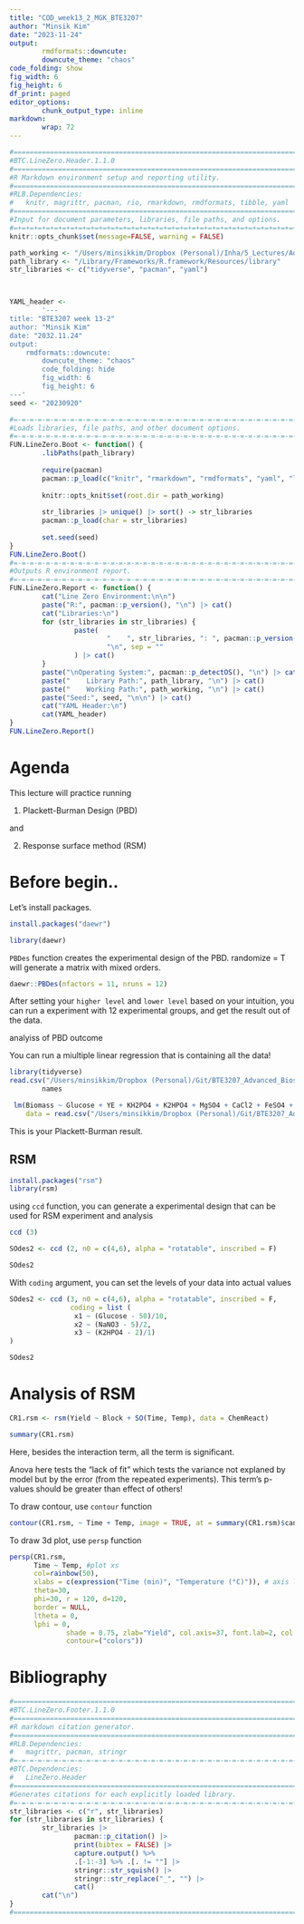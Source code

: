 ```yaml
---
title: "COD_week13_2_MGK_BTE3207"
author: "Minsik Kim"
date: "2023-11-24"
output:
        rmdformats::downcute:
        downcute_theme: "chaos"
code_folding: show
fig_width: 6
fig_height: 6
df_print: paged
editor_options: 
        chunk_output_type: inline
markdown: 
        wrap: 72
---
```

        
        
        
```r
#===============================================================================
#BTC.LineZero.Header.1.1.0
#===============================================================================
#R Markdown environment setup and reporting utility.
#===============================================================================
#RLB.Dependencies:
#   knitr, magrittr, pacman, rio, rmarkdown, rmdformats, tibble, yaml
#===============================================================================
#Input for document parameters, libraries, file paths, and options.
#=+=+=+=+=+=+=+=+=+=+=+=+=+=+=+=+=+=+=+=+=+=+=+=+=+=+=+=+=+=+=+=+=+=+=+=+=+=+=+=
knitr::opts_chunk$set(message=FALSE, warning = FALSE)

path_working <- "/Users/minsikkim/Dropbox (Personal)/Inha/5_Lectures/Advanced biostatistics/scripts/BTE3207_Advanced_Biostatistics/"
path_library <- "/Library/Frameworks/R.framework/Resources/library"
str_libraries <- c("tidyverse", "pacman", "yaml")



YAML_header <-
        '---
title: "BTE3207 week 13-2"
author: "Minsik Kim"
date: "2032.11.24"
output:
    rmdformats::downcute:
        downcute_theme: "chaos"
        code_folding: hide
        fig_width: 6
        fig_height: 6
---'
seed <- "20230920"

#=-=-=-=-=-=-=-=-=-=-=-=-=-=-=-=-=-=-=-=-=-=-=-=-=-=-=-=-=-=-=-=-=-=-=-=-=-=-=-=
#Loads libraries, file paths, and other document options.
#=-=-=-=-=-=-=-=-=-=-=-=-=-=-=-=-=-=-=-=-=-=-=-=-=-=-=-=-=-=-=-=-=-=-=-=-=-=-=-=
FUN.LineZero.Boot <- function() {
        .libPaths(path_library)
        
        require(pacman)
        pacman::p_load(c("knitr", "rmarkdown", "rmdformats", "yaml", "lmerTest", "vegan", "phyloseq", "ggplot"))
        
        knitr::opts_knit$set(root.dir = path_working)
        
        str_libraries |> unique() |> sort() -> str_libraries
        pacman::p_load(char = str_libraries)
        
        set.seed(seed)
}
FUN.LineZero.Boot()
#=-=-=-=-=-=-=-=-=-=-=-=-=-=-=-=-=-=-=-=-=-=-=-=-=-=-=-=-=-=-=-=-=-=-=-=-=-=-=-=
#Outputs R environment report.
#=-=-=-=-=-=-=-=-=-=-=-=-=-=-=-=-=-=-=-=-=-=-=-=-=-=-=-=-=-=-=-=-=-=-=-=-=-=-=-=
FUN.LineZero.Report <- function() {
        cat("Line Zero Environment:\n\n")
        paste("R:", pacman::p_version(), "\n") |> cat()
        cat("Libraries:\n")
        for (str_libraries in str_libraries) {
                paste(
                        "    ", str_libraries, ": ", pacman::p_version(package = str_libraries),
                        "\n", sep = ""
                ) |> cat()
        }
        paste("\nOperating System:", pacman::p_detectOS(), "\n") |> cat()
        paste("    Library Path:", path_library, "\n") |> cat()
        paste("    Working Path:", path_working, "\n") |> cat()
        paste("Seed:", seed, "\n\n") |> cat()
        cat("YAML Header:\n")
        cat(YAML_header)
}
FUN.LineZero.Report()


```


# Agenda

This lecture will practice running 

1. Plackett-Burman Design (PBD)

and

2. Response surface method (RSM)


# Before begin..

Let's install packages.

```r
install.packages("daewr")

library(daewr)

```

`PBDes` function creates the experimental design of the PBD.
randomize = T will generate a matrix with mixed orders.


```r

daewr::PBDes(nfactors = 11, nruns = 12)

```


After setting your `higher level` and `lower level` based on your intuition, you can run a experiment with 12 experimental groups, and get the result out of the data.

analyiss of PBD outcome

You can run a miultiple linear regression that is containing all the data!


```r
library(tidyverse)
read.csv("/Users/minsikkim/Dropbox (Personal)/Git/BTE3207_Advanced_Biostatistics(Macmini)_git/BTE3207_Advanced_Biostatistics/PBD_example_data.csv") %>%
        names 
```

```r
 lm(Biomass ~ Glucose + YE + KH2PO4 + K2HPO4 + MgSO4 + CaCl2 + FeSO4 + Fructose + NH4Cl + TM + Vitamin,
    data = read.csv("/Users/minsikkim/Dropbox (Personal)/Git/BTE3207_Advanced_Biostatistics(Macmini)_git/BTE3207_Advanced_Biostatistics/PBD_example_data.csv")) %>% summary
```

This is your Plackett-Burman result.


## RSM


```r
install.packages("rsm")
library(rsm)

```


using `ccd` function, you can generate a experimental design that can be used for RSM experiment and analysis

```R

ccd (3)

SOdes2 <- ccd (2, n0 = c(4,6), alpha = "rotatable", inscribed = F)

SOdes2

```


With `coding` argument, you can set the levels of your data into actual values
```r
SOdes2 <- ccd (3, n0 = c(4,6), alpha = "rotatable", inscribed = F,
               coding = list (
                x1 ~ (Glucose - 50)/10, 
                x2 ~ (NaNO3 - 5)/2, 
                x3 ~ (K2HPO4 - 2)/1)
)

SOdes2
```

# Analysis of RSM


```r

CR1.rsm <- rsm(Yield ~ Block + SO(Time, Temp), data = ChemReact)

summary(CR1.rsm)

```

Here, besides the interaction term, all the term is significant. 

Anova here tests the "lack of fit" which tests the variance not explaned by model but by the error (from the repeated experiments). This term's p-values should be greater than effect of others!


To draw contour, use `contour` function

```r

contour(CR1.rsm, ~ Time + Temp, image = TRUE, at = summary(CR1.rsm)$canonical$xs)


```

To draw 3d plot, use `persp` function

```r

persp(CR1.rsm, 
      Time ~ Temp, #plot xs
      col=rainbow(50),
      xlabs = c(expression("Time (min)", "Temperature (°C)")), # axis labels
      theta=30, 
      phi=30, r = 120, d=120, 
      border = NULL, 
      ltheta = 0, 
      lphi = 0, 
              shade = 0.75, zlab="Yield", col.axis=37, font.lab=2, col.lab=35,
              contour=("colors"))


```


# Bibliography

```r
#===============================================================================
#BTC.LineZero.Footer.1.1.0
#===============================================================================
#R markdown citation generator.
#===============================================================================
#RLB.Dependencies:
#   magrittr, pacman, stringr
#=-=-=-=-=-=-=-=-=-=-=-=-=-=-=-=-=-=-=-=-=-=-=-=-=-=-=-=-=-=-=-=-=-=-=-=-=-=-=-=
#BTC.Dependencies:
#   LineZero.Header
#===============================================================================
#Generates citations for each explicitly loaded library.
#=-=-=-=-=-=-=-=-=-=-=-=-=-=-=-=-=-=-=-=-=-=-=-=-=-=-=-=-=-=-=-=-=-=-=-=-=-=-=-=
str_libraries <- c("r", str_libraries)
for (str_libraries in str_libraries) {
        str_libraries |>
                pacman::p_citation() |>
                print(bibtex = FALSE) |>
                capture.output() %>%
                .[-1:-3] %>% .[. != ""] |>
                stringr::str_squish() |>
                stringr::str_replace("_", "") |>
                cat()
        cat("\n")
}
#===============================================================================
```
